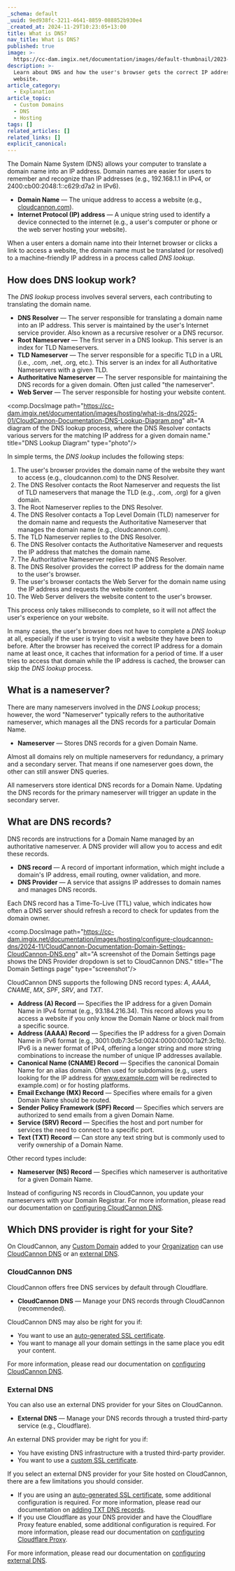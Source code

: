 ```yaml
---
_schema: default
_uuid: 9ed938fc-3211-4641-8859-088852b930e4
_created_at: 2024-11-29T10:23:05+13:00
title: What is DNS?
nav_title: What is DNS?
published: true
image: >-
  https://cc-dam.imgix.net/documentation/images/default-thumbnail/2023-Q4/CloudCannon-Documentation-Thumbnail.png
description: >-
  Learn about DNS and how the user's browser gets the correct IP address for a
  website.
article_category:
  - Explanation
article_topic:
  - Custom Domains
  - DNS
  - Hosting
tags: []
related_articles: []
related_links: []
explicit_canonical:
---
```

The Domain Name System (DNS) allows your computer to translate a domain name into an IP address. Domain names are easier for users to remember and recognize than IP addresses (e.g., 192.168.1.1 in IPv4, or 2400:cb00:2048:1::c629:d7a2 in IPv6).

* **Domain Name** — The unique address to access a website (e.g., [cloudcannon.com](https://cloudcannon.com/)).
* **Internet Protocol (IP) address** — A unique string used to identify a device connected to the internet (e.g., a user's computer or phone or the web server hosting your website).

When a user enters a domain name into their Internet browser or clicks a link to access a website, the domain name must be translated (or resolved) to a machine-friendly IP address in a process called *DNS lookup*.

## How does DNS lookup work?

The *DNS lookup* process involves several servers, each contributing to translating the domain name.

* **DNS Resolver** — The server responsible for translating a domain name into an IP address. This server is maintained by the user's Internet service provider. Also known as a recursive resolver or a DNS recursor.
* **Root Nameserver** — The first server in a DNS lookup. This server is an index for TLD Nameservers.
* **TLD Nameserver** — The server responsible for a specific TLD in a URL (i.e., .com, .net, .org, etc.). This server is an index for all Authoritative Nameservers with a given TLD.
* **Authoritative Nameserver** — The server responsible for maintaining the DNS records for a given domain. Often just called "the nameserver".
* **Web Server** — The server responsible for hosting your website content.

<comp.DocsImage path="https://cc-dam.imgix.net/documentation/images/hosting/what-is-dns/2025-01/CloudCannon-Documentation-DNS-Lookup-Diagram.png" alt="A diagram of the DNS lookup process, where the DNS Resolver contacts various servers for the matching IP address for a given domain name." title="DNS Lookup Diagram" type="photo"/>

In simple terms, the *DNS lookup* includes the following steps:

1. The user's browser provides the domain name of the website they want to access (e.g., cloudcannon.com) to the DNS Resolver.
2. The DNS Resolver contacts the Root Nameserver and requests the list of TLD nameservers that manage the TLD (e.g., .com, .org) for a given domain.
3. The Root Nameserver replies to the DNS Resolver.
4. The DNS Resolver contacts a Top Level Domain (TLD) nameserver for the domain name and requests the Authoritative Nameserver that manages the domain name (e.g., cloudcannon.com).
5. The TLD Nameserver replies to the DNS Resolver.
6. The DNS Resolver contacts the Authoritative Nameserver and requests the IP address that matches the domain name.
7. The Authoritative Nameserver replies to the DNS Resolver.
8. The DNS Resolver provides the correct IP address for the domain name to the user's browser.
9. The user's browser contacts the Web Server for the domain name using the IP address and requests the website content.
10. The Web Server delivers the website content to the user's browser.

This process only takes milliseconds to complete, so it will not affect the user's experience on your website.

In many cases, the user's browser does not have to complete a *DNS lookup* at all, especially if the user is trying to visit a website they have been to before. After the browser has received the correct IP address for a domain name at least once, it caches that information for a period of time. If a user tries to access that domain while the IP address is cached, the browser can skip the *DNS lookup* process.

## What is a nameserver?

There are many nameservers involved in the *DNS Lookup* process; however, the word "Nameserver" typically refers to the authoritative nameserver, which manages all the DNS records for a particular Domain Name.

* **Nameserver** — Stores DNS records for a given Domain Name.

Almost all domains rely on multiple nameservers for redundancy, a primary and a secondary server. That means if one nameserver goes down, the other can still answer DNS queries.

All nameservers store identical DNS records for a Domain Name. Updating the DNS records for the primary nameserver will trigger an update in the secondary server.

## What are DNS records?

DNS records are instructions for a Domain Name managed by an authoritative nameserver. A DNS provider will allow you to access and edit these records.

* **DNS record** — A record of important information, which might include a domain's IP address, email routing, owner validation, and more.
* **DNS Provider** — A service that assigns IP addresses to domain names and manages DNS records.

Each DNS record has a Time-To-Live (TTL) value, which indicates how often a DNS server should refresh a record to check for updates from the domain owner.

<comp.DocsImage path="https://cc-dam.imgix.net/documentation/images/hosting/configure-cloudcannon-dns/2024-11/CloudCannon-Documentation-Domain-Settings-CloudCannon-DNS.png" alt="A screenshot of the Domain Settings page shows the DNS Provider dropdown is set to CloudCannon DNS." title="The Domain Settings page" type="screenshot"/>

CloudCannon DNS supports the following DNS record types: *A*, *AAAA*, *CNAME*, *MX*, *SPF*, *SRV*, and *TXT*.

* **Address (A) Record** — Specifies the IP address for a given Domain Name in IPv4 format (e.g., 93.184.216.34). This record allows you to access a website if you only know the Domain Name or block mail from a specific source.
* **Address (AAAA) Record** — Specifies the IP address for a given Domain Name in IPv6 format (e.g., 3001:0db7:3c5d:0024:0000:0000:1a2f:3c1b). IPv6 is a newer format of IPv4, offering a longer string and more string combinations to increase the number of unique IP addresses available.
* **Canonical Name (CNAME) Record** — Specifies the canonical Domain Name for an alias domain. Often used for subdomains (e.g., users looking for the IP address for www.example.com will be redirected to example.com) or for hosting platforms.
* **Email Exchange (MX) Record** — Specifies where emails for a given Domain Name should be routed.
* **Sender Policy Framework (SPF) Record** — Specifies which servers are authorized to send emails from a given Domain Name.
* **Service (SRV) Record** — Specifies the host and port number for services the need to connect to a specific port.
* **Text (TXT) Record** — Can store any text string but is commonly used to verify ownership of a Domain Name.

Other record types include:

* **Nameserver (NS) Record** — Specifies which nameserver is authoritative for a given Domain Name.

Instead of configuring NS records in CloudCannon, you update your nameservers with your Domain Registrar. For more information, please read our documentation on [configuring CloudCannon DNS](/documentation/articles/configure-cloudcannon-dns/).

## Which DNS provider is right for your Site?

On CloudCannon, any [Custom Domain](/documentation/articles/what-is-a-custom-domain/)  added to your [Organization](/documentation/articles/what-is-an-organization/) can use [CloudCannon DNS](/documentation/articles/configure-cloudcannon-dns/) or an [external DNS](/documentation/articles/configure-external-dns/).

### CloudCannon DNS

CloudCannon offers free DNS services by default through Cloudflare.

* **CloudCannon DNS** — Manage your DNS records through CloudCannon (recommended).

CloudCannon DNS may also be right for you if:

* You want to use an [auto-generated SSL certificate](/documentation/articles/add-an-auto-generated-ssl-certificate/).
* You want to manage all your domain settings in the same place you edit your content.

For more information, please read our documentation on [configuring CloudCannon DNS](/documentation/articles/configure-cloudcannon-dns/).

### External DNS

You can also use an external DNS provider for your Sites on CloudCannon.

* **External DNS** — Manage your DNS records through a trusted third-party service (e.g., Cloudflare).

An external DNS provider may be right for you if:

* You have existing DNS infrastructure with a trusted third-party provider.
* You want to use a [custom SSL certificate](/documentation/articles/add-a-custom-ssl-certificate/).

If you select an external DNS provider for your Site hosted on CloudCannon, there are a few limitations you should consider.

* If you are using an [auto-generated SSL certificate](/documentation/articles/add-an-auto-generated-ssl-certificate/), some additional configuration is required. For more information, please read our documentation on [adding TXT DNS records](/documentation/articles/add-an-auto-generated-ssl-certificate/#add-txt-dns-records).
* If you use Cloudflare as your DNS provider and have the Cloudflare Proxy feature enabled, some additional configuration is required. For more information, please read our documentation on [configuring Cloudflare Proxy](/documentation/articles/configure-external-dns/#configure-cloudflare-proxy).

For more information, please read our documentation on [configuring external DNS](/documentation/articles/configure-external-dns/).